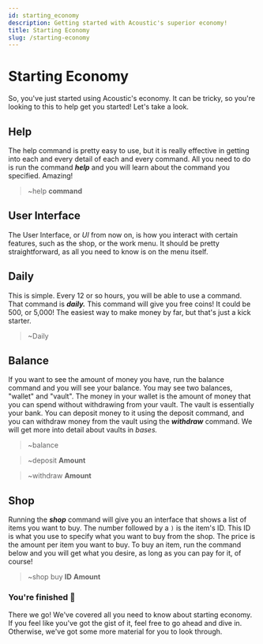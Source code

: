 ```yaml
---
id: starting_economy
description: Getting started with Acoustic's superior economy!
title: Starting Economy
slug: /starting-economy
---
```


# Starting Economy

So, you've just started using Acoustic's economy. It can be tricky, so you're looking to this to help get you started! Let's take a look.

## Help

The help command is pretty easy to use, but it is really effective in getting into each and every detail of each and every command. All you need to do is run the command **_help_** and you will learn about the command you specified. Amazing!

> ~help **command**

## User Interface

The User Interface, or _UI_ from now on, is how you interact with certain features, such as the shop, or the work menu. It should be pretty straightforward, as all you need to know is on the menu itself.

## Daily

This is simple. Every 12 or so hours, you will be able to use a command. That command is **_daily._** This command will give you free coins! It could be 500, or 5,000! The easiest way to make money by far, but that's just a kick starter.

> ~Daily

## Balance

If you want to see the amount of money you have, run the balance command and you will see your balance. You may see two balances, "wallet" and "vault". The money in your wallet is the amount of money that you can spend without withdrawing from your vault. The vault is essentially your bank. You can deposit money to it using the deposit command, and you can withdraw money from the vault using the **_withdraw_** command. We will get more into detail about vaults in _bases._

> ~balance

> ~deposit **Amount**

> ~withdraw **Amount**

## Shop

Running the **_shop_** command will give you an interface that shows a list of items you want to buy. The number followed by a `)` is the item's ID. This ID is what you use to specify what you want to buy from the shop. The price is the amount per item you want to buy. To buy an item, run the command below and you will get what you desire, as long as you can pay for it, of course!

> ~shop buy **ID** **Amount**

### You're finished 🥳

There we go! We've covered all you need to know about starting economy. If you feel like you've got the gist of it, feel free to go ahead and dive in. Otherwise, we've got some more material for you to look through.
